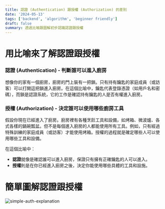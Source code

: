 ```yaml
---
title: 認證 (Authentication) 跟授權 (Authorization) 的差別
date: '2024-05-13'
tags: ['backend', 'algorithm', 'beginner friendly']
draft: false
summary: 透過比喻跟圖解初步認識認證跟授權
---
```


# 用比喻來了解認證跟授權

### **認證 (Authentication) - 判斷誰可以進入廚房**

想像你的家有一個廚房，廚房的門上裝有一把鎖。只有持有鑰匙的家庭成員（或訪客）可以打開這把鎖進入廚房。在這個比喻中，鑰匙代表登錄憑證（如用戶名和密碼），而鎖是認證系統，它的工作是確認持有鑰匙的人是否有權進入廚房。

### **授權 (Authorization) - 決定誰可以使用哪些廚房工具**

假設你現在已經進入了廚房。廚房裡有各種烹飪工具和設備，如烤箱、微波爐、各式各樣的鍋碗瓢盆。但不是每個進入廚房的人都能使用所有工具。例如，只有經過特殊訓練的家庭成員（或訪客）才能使用烤箱。授權的過程就是確定哪些人可以使用哪些工具和設備。

在這個比喻中：

- **認證**就像是確認誰可以進入廚房，保證只有擁有正確鑰匙的人可以進入。
- **授權**則是在你已經進入廚房之後，決定你能使用哪些具體的工具和設施。

# 簡單圖解認證跟授權

![simple-auth-explanation](/static/images/programming/simple-auth-explanation.png)
